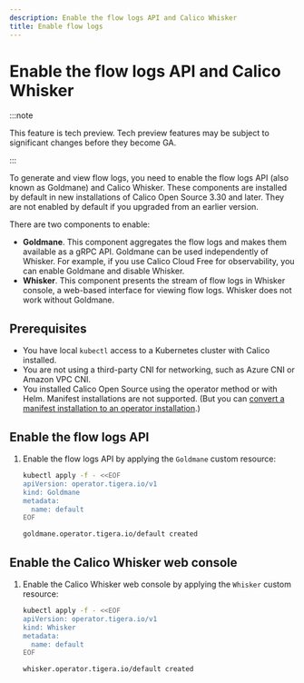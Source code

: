 ```yaml
---
description: Enable the flow logs API and Calico Whisker
title: Enable flow logs
---
```


# Enable the flow logs API and Calico Whisker

:::note

This feature is tech preview. Tech preview features may be subject to significant changes before they become GA.

:::

To generate and view flow logs, you need to enable the flow logs API (also known as Goldmane) and Calico Whisker.
These components are installed by default in new installations of Calico Open Source 3.30 and later.
They are not enabled by default if you upgraded from an earlier version.

There are two components to enable:
* **Goldmane**.
  This component aggregates the flow logs and makes them available as a gRPC API.
  Goldmane can be used independently of Whisker.
  For example, if you use Calico Cloud Free for observability, you can enable Goldmane and disable Whisker.
* **Whisker**.
  This component presents the stream of flow logs in Whisker console, a web-based interface for viewing flow logs.
  Whisker does not work without Goldmane.

## Prerequisites

* You have local `kubectl` access to a Kubernetes cluster with Calico installed.
* You are not using a third-party CNI for networking, such as Azure CNI or Amazon VPC CNI.
* You installed Calico Open Source using the operator method or with Helm.
  Manifest installations are not supported.
  (But you can [convert a manifest installation to an operator installation](../operations/operator-migration.mdx).)

## Enable the flow logs API

1. Enable the flow logs API by applying the `Goldmane` custom resource:

   ```bash
   kubectl apply -f - <<EOF
   apiVersion: operator.tigera.io/v1
   kind: Goldmane
   metadata:
     name: default
   EOF
   ```
   ```bash title="Expected output"
   goldmane.operator.tigera.io/default created
   ```

## Enable the Calico Whisker web console

1. Enable the Calico Whisker web console by applying the `Whisker` custom resource:

   ```bash
   kubectl apply -f - <<EOF
   apiVersion: operator.tigera.io/v1
   kind: Whisker
   metadata:
     name: default
   EOF
   ```
   ```bash title="Expected output"
   whisker.operator.tigera.io/default created
   ```

